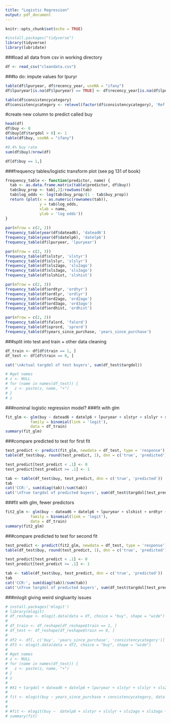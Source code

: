 ```yaml
---
title: "Logistic Regression"
output: pdf_document
---
```


```r
knitr::opts_chunk$set(echo = TRUE)
```

```r
#install.packages("tidyverse")
library(tidyverse)
library(lubridate)
```

###load all data from csv in working directory
```r
df <- read_csv("cleandata.csv")
```

###to do: impute values for lpuryr
```r
table(df$lpuryear, df$recency_year, useNA = "ifany")
df$lpuryear[is.na(df$lpuryear) == TRUE] <- df$recency_year[is.na(df$lpuryear) == TRUE]
```

```r
table(df$consistencycategory)
df$consistencycategory <- relevel(factor(df$consistencycategory), 'Ref')
```

#create new column to predict called buy
```r
head(df)
df$buy <- 0
df$buy[df$targdol > 0] <- 1
table(df$buy, useNA = "ifany")

#9.4% buy rate
sum(df$buy)/nrow(df)

df[df$buy == 1,]
```

###frequency tables/logistic transform plot (see pg 131 of book)
```r
frequency_table <- function(predictor, name) {
  tab <- as.data.frame.matrix(table(predictor, df$buy))
  tab$buy_prop <- tab[,2]/rowSums(tab)
  tab$log_odds <- log(tab$buy_prop/(1 - tab$buy_prop))
  return (plot(x = as.numeric(rownames(tab)), 
               y = tab$log_odds,
               xlab = name,
               ylab = 'log odds'))
}
  
par(mfrow = c(2, 2))
frequency_table(year(df$datead6), 'datead6')
frequency_table(year(df$datelp6), 'datelp6')
frequency_table(df$lpuryear, 'lpuryear')

par(mfrow = c(2, 3))
frequency_table(df$slstyr, 'slstyr')
frequency_table(df$slslyr, 'slslyr')
frequency_table(df$sls2ago, 'sls2ago')
frequency_table(df$sls3ago, 'sls3ago')
frequency_table(df$slshist, 'slshist')

par(mfrow = c(2, 3))
frequency_table(df$ordtyr, 'ordtyr')
frequency_table(df$ordlyr, 'ordlyr')
frequency_table(df$ord2ago, 'ord2ago')
frequency_table(df$ord3ago, 'ord3ago')
frequency_table(df$ordhist, 'ordhist')

par(mfrow = c(2, 2))
frequency_table(df$falord, 'falord')
frequency_table(df$sprord, 'sprord')
frequency_table(df$years_since_purchase, 'years_since_purchase')
```


###split into test and train + other data cleaning
```r
df_train <- df[df$train == 1, ]
df_test <- df[df$train == 0, ]

cat('\nActual targdol of test buyers', sum(df_test$targdol))

# #get names
# z <- NULL
# for (name in names(df_test)) {
#   z <- paste(z, name, "+")
# }
# z
```

###nominal logistic regression model?
###fit with glm
```r
fit_glm <- glm(buy ~ datead6 + datelp6 + lpuryear + slstyr + slslyr + sls2ago + sls3ago + slshist + ordtyr + ordlyr + ord2ago + ord3ago + falord + sprord + recentseason + years_since_purchase + consistencycategory, 
           family = binomial(link = 'logit'), 
           data = df_train)
summary(fit_glm)
```

###compare predicted to test for first fit
```r
test_predict <- predict(fit_glm, newdata = df_test, type = 'response')
table(df_test$buy, round(test_predict, 1), dnn = c('true', 'predicted'))

test_predict[test_predict < .1] <- 0 
test_predict[test_predict >= .1] <- 1 

tab <- table(df_test$buy, test_predict, dnn = c('true', 'predicted'))
tab
cat('CCR:', sum(diag(tab))/sum(tab))
cat('\nTrue targdol of predicted buyers', sum(df_test$targdol[test_predict == 1]))
```

###fit with glm, fewer predictors
```r
fit2_glm <- glm(buy ~ datead6 + datelp6 + lpuryear + slshist + ordtyr + falord + sprord + recentseason + years_since_purchase + consistencycategory, 
           family = binomial(link = 'logit'), 
           data = df_train)
summary(fit2_glm)
```

###compare predicted to test for second fit
```r
test_predict <- predict(fit2_glm, newdata = df_test, type = 'response')
table(df_test$buy, round(test_predict, 1), dnn = c('true', 'predicted'))

test_predict[test_predict < .1] <- 0 
test_predict[test_predict >= .1] <- 1 

tab <- table(df_test$buy, test_predict, dnn = c('true', 'predicted'))
tab
cat('CCR:', sum(diag(tab))/sum(tab))
cat('\nTrue targdol of predicted buyers', sum(df_test$targdol[test_predict == 1]))
```

###mlogit giving weird singluarity issues
```r
# install.packages('mlogit')
# library(mlogit)
# df_reshape <- mlogit.data(data = df, choice = "buy", shape = "wide")
# 
# df_train <- df_reshape[df_reshape$train == 1, ]
# df_test <- df_reshape[df_reshape$train == 0, ]
# 
# df2 <- df[, c('buy', 'years_since_purchase', 'consistencycategory')]
# df3 <- mlogit.data(data = df2, choice = "buy", shape = "wide")
# 
# #get names
# z <- NULL 
# for (name in names(df_test)) {
#   z <- paste(z, name, "+")
# }
# z
# 
# #X1 + targdol + datead6 + datelp6 + lpuryear + slstyr + slslyr + sls2ago + sls3ago + slshist + ordtyr + ordlyr + ord2ago + ord3ago + ordhist + falord + sprord + train + recentseason + recency_year + years_since_purchase + consistencycategory + buy + chid + alt
# 
# fit <- mlogit(buy ~ years_since_purchase + consistencycategory, data = df3)
# 
# 
# #fit <- mlogit(buy ~  datelp6 + slstyr + slslyr + sls2ago + sls3ago + slshist + ordtyr + ordlyr + ord2ago + ord3ago + ordhist + falord + sprord + years_since_purchase + consistencycategory, data = df_train)
# summary(fit)

```
















